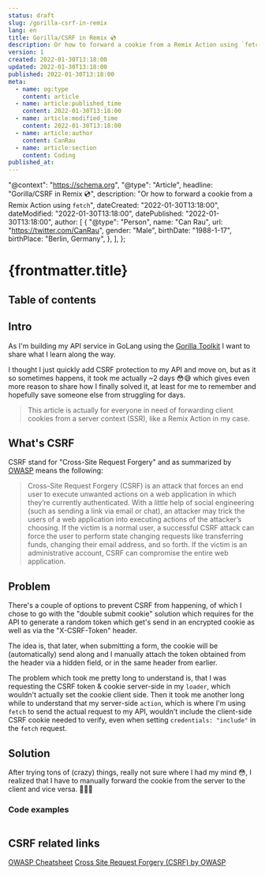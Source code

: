 ```yaml
---
status: draft
slug: /gorilla-csrf-in-remix
lang: en
title: Gorilla/CSRF in Remix 💿
description: Or how to forward a cookie from a Remix Action using `fetch`
version: 1
created: 2022-01-30T13:18:00
updated: 2022-01-30T13:18:00
published: 2022-01-30T13:18:00
meta:
  - name: og:type
    content: article
  - name: article:published_time
    content: 2022-01-30T13:18:00
  - name: article:modified_time
    content: 2022-01-30T13:18:00
  - name: article:author
    content: CanRau
  - name: article:section
    content: Coding
published_at:
---
```


  "@context": "https://schema.org",
  "@type": "Article",
  headline: "Gorilla/CSRF in Remix 💿",
  description: "Or how to forward a cookie from a Remix Action using `fetch`",
  dateCreated: "2022-01-30T13:18:00",
  dateModified: "2022-01-30T13:18:00",
  datePublished: "2022-01-30T13:18:00",
  author: [
    {
      "@type": "Person",
      name: "Can Rau",
      url: "https://twitter.com/CanRau",
      gender: "Male",
      birthDate: "1988-1-17",
      birthPlace: "Berlin, Germany",
    },
  ],
};

# {frontmatter.title}

## Table of contents

## Intro

As I'm building my API service in GoLang using the [Gorilla Toolkit](https://github.com/gorilla) I
want to share what I learn along the way.

I thought I just quickly add CSRF protection to my API and move on, but as it so sometimes happens,
it took me actually ~2 days 😳😅 which gives even more reason to share how I finally solved it, at
least for me to remember and hopefully save someone else from struggling for days.

> This article is actually for everyone in need of forwarding client cookies from a server context
> (SSR), like a Remix Action in my case.

## What's CSRF

CSRF stand for "Cross-Site Request Forgery" and as summarized by
[OWASP](https://owasp.org/www-community/attacks/csrf) means the following:

> Cross-Site Request Forgery (CSRF) is an attack that forces an end user to execute unwanted actions on a web application in which they’re currently authenticated. With a little help of social engineering (such as sending a link via email or chat), an attacker may trick the users of a web application into executing actions of the attacker’s choosing. If the victim is a normal user, a successful CSRF attack can force the user to perform state changing requests like transferring funds, changing their email address, and so forth. If the victim is an administrative account, CSRF can compromise the entire web application.

## Problem

There's a couple of options to prevent CSRF from happening, of which I chose to go with the "double submit cookie" solution which requires for the API to generate a random token which get's send in an encrypted cookie as well as via the "X-CSRF-Token" header.

The idea is, that later, when submitting a form, the cookie will be (automatically) send along and I manually attach the token obtained from the header via a hidden field, or in the same header from earlier.

The problem which took me pretty long to understand is, that I was requesting the CSRF token & cookie server-side in my `loader`, which wouldn't actually set the cookie client side.
Then it took me another long while to understand that my server-side `action`, which is where I'm using `fetch` to send the actual request to my API, wouldn't include the client-side CSRF cookie needed to verify, even when setting `credentials: "include"` in the `fetch` request.

## Solution

After trying tons of (crazy) things, really not sure where I had my mind 😳, I realized that I have to manually forward the cookie from the server to the client and vice versa. 🤦🏻‍♂️

### Code examples

```ts

```

## CSRF related links

[OWASP Cheatsheet](https://cheatsheetseries.owasp.org/cheatsheets/Cross-Site_Request_Forgery_Prevention_Cheat_Sheet.html)
[Cross Site Request Forgery (CSRF) by OWASP](https://owasp.org/www-community/attacks/csrf)
